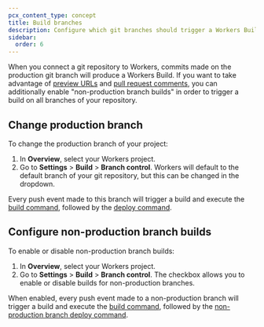 ```yaml
---
pcx_content_type: concept
title: Build branches
description: Configure which git branches should trigger a Workers Build
sidebar:
  order: 6
---
```


When you connect a git repository to Workers, commits made on the production git branch will produce a Workers Build. If you want to take advantage of [preview URLs](/workers/configuration/previews/) and [pull request comments](/workers/ci-cd/builds/git-integration/github-integration/#pull-request-comment), you can additionally enable "non-production branch builds" in order to trigger a build on all branches of your repository.

## Change production branch

To change the production branch of your project:

1. In **Overview**, select your Workers project.
2. Go to **Settings** > **Build** > **Branch control**. Workers will default to the default branch of your git repository, but this can be changed in the dropdown.

Every push event made to this branch will trigger a build and execute the [build command](/workers/ci-cd/builds/configuration/#build-command), followed by the [deploy command](/workers/ci-cd/builds/configuration/#deploy-command).

## Configure non-production branch builds

To enable or disable non-production branch builds:

1. In **Overview**, select your Workers project.
2. Go to **Settings** > **Build** > **Branch control**. The checkbox allows you to enable or disable builds for non-production branches.

When enabled, every push event made to a non-production branch will trigger a build and execute the [build command](/workers/ci-cd/builds/configuration/#build-command), followed by the [non-production branch deploy command](/workers/ci-cd/builds/configuration/#non-production-branch-deploy-command).
